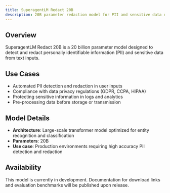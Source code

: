 ```yaml
---
title: SuperagentLM Redact 20B
description: 20B parameter redaction model for PII and sensitive data detection.
---
```


## Overview

SuperagentLM Redact 20B is a 20 billion parameter model designed to detect and redact personally identifiable information (PII) and sensitive data from text inputs.

## Use Cases

- Automated PII detection and redaction in user inputs
- Compliance with data privacy regulations (GDPR, CCPA, HIPAA)
- Protecting sensitive information in logs and analytics
- Pre-processing data before storage or transmission

## Model Details

- **Architecture**: Large-scale transformer model optimized for entity recognition and classification
- **Parameters**: 20B
- **Use case**: Production environments requiring high accuracy PII detection and redaction

## Availability

This model is currently in development. Documentation for download links and evaluation benchmarks will be published upon release.
